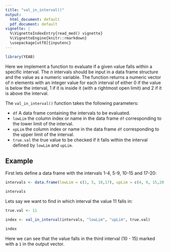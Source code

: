 ```yaml
---
title: "val_in_interval()"
output:
  html_document: default
  pdf_document: default
vignette: |
  %\VignetteIndexEntry{read_med() vignette} 
  %\VignetteEngine{knitr::rmarkdown} 
  \usepackage[utf8]{inputenc}
---
```


```r
library(YEAB)
```

Here we implement a function to evaluate if a given value falls within a specific interval. The $n$ intervals should be input in a data frame structure and the value as a numeric variable. The function returns a numeric vector of $n$ elements with an integer value for each interval of either $0$ if the value is below the interval, $1$ if it is inside it (with a rightmost open limit) and $2$ if it is above the interval. 

The `val_in_interval()` function takes the following parameters:

- `df` A data frame containing the intervals to be evaluated.
- `lowLim` the column index or name in the data frame `df` corresponding to the lower limit of the interval.
- `upLim` the column index or name in the data frame `df` corresponding to the upper limit of the interval.
- `true.val` the true value to be checked if it falls within the interval defined by `lowLim` and `upLim`.

## Example

First lets define a data frame with the intervals 1-4, 5-9, 10-15 and 17-20:
```r
intervals <- data.frame(lowLim = c(1, 5, 10,17), upLim = c(4, 9, 15,20)) # Creates a data frame with three intervals: 1 - 4, 5 - 9, 10 - 15 and 17 - 20.

intervals
```

Lets say we want to find in which interval the value $11$ falls in:
```r
true.val <- 11

index <- val_in_interval(intervals, "lowLim", "upLim", true.val)

index
```

Here we can see that the value falls in the third interval (10 - 15) marked with a `1` in the output vector.